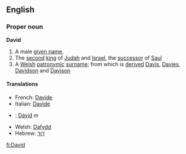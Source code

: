 ==English==
===Proper noun===
'''David'''
{{wikipedia}}
#A male [[given name]].
#The [[second]] [[king]] of [[Judah]] and [[Israel]], the [[successor]] of [[Saul]]
#A [[Welsh]] [[patronymic]] [[surname]]; from which is [[derive]]d [[Davis]], [[Davies]], [[Davidson]] and [[Davison]]

====Translations====
*French: [[Davide#French|Davide]]
*Italian: [[Davide#Italian|Davide]]
*{{sk}}: [[Dávid#Slovak|Dávid]] ''m''
*Welsh: [[Dafydd]]
*Hebrew: [[דוד]]

[[fi:David]]
